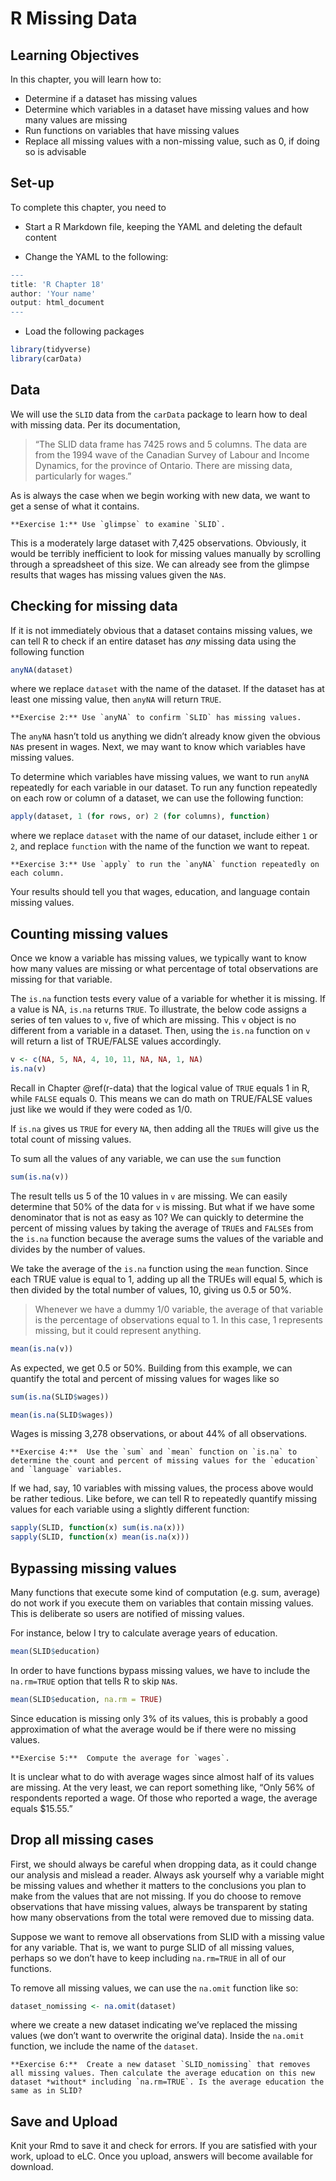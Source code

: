 # R Missing Data

## Learning Objectives

In this chapter, you will learn how to:

- Determine if a dataset has missing values
- Determine which variables in a dataset have missing values and how many values are missing
- Run functions on variables that have missing values
- Replace all missing values with a non-missing value, such as 0, if doing so is advisable

## Set-up

To complete this chapter, you need to

- Start a R Markdown file, keeping the YAML and deleting the default content

- Change the YAML to the following:

```r
---
title: 'R Chapter 18'
author: 'Your name'
output: html_document
---
```

- Load the following packages

```r
library(tidyverse)
library(carData)
```

## Data

We will use the `SLID` data from the `carData` package to learn how to deal with missing data. Per its documentation,

> "The SLID data frame has 7425 rows and 5 columns. The data are from the 1994 wave of the Canadian Survey of Labour and Income Dynamics, for the province of Ontario. There are missing data, particularly for wages."

As is always the case when we begin working with new data, we want to get a sense of what it contains.

```block
**Exercise 1:** Use `glimpse` to examine `SLID`.
```

This is a moderately large dataset with 7,425 observations. Obviously, it would be terribly inefficient to look for missing values manually by scrolling through a spreadsheet of this size. We can already see from the glimpse results that wages has missing values given the `NA`s.

## Checking for missing data

If it is not immediately obvious that a dataset contains missing values, we can tell R to check if an entire dataset has *any* missing data using the following function

```r
anyNA(dataset)
```

where we replace `dataset` with the name of the dataset. If the dataset has at least one missing value, then `anyNA` will return `TRUE`.

```block
**Exercise 2:** Use `anyNA` to confirm `SLID` has missing values.
```

The `anyNA` hasn't told us anything we didn't already know given the obvious `NA`s present in wages. Next, we may want to know which variables have missing values.

To determine which variables have missing values, we want to run `anyNA` repeatedly for each variable in our dataset. To run any function repeatedly on each row or column of a dataset, we can use the following function:

```r
apply(dataset, 1 (for rows, or) 2 (for columns), function)
```

where we replace `dataset` with the name of our dataset, include either `1` or `2`, and replace `function` with the name of the function we want to repeat.

```block
**Exercise 3:** Use `apply` to run the `anyNA` function repeatedly on each column.
```

Your results should tell you that wages, education, and language contain missing values.

## Counting missing values

Once we know a variable has missing values, we typically want to know how many values are missing or what percentage of total observations are missing for that variable.

The `is.na` function tests every value of a variable for whether it is missing. If a value is NA, `is.na` returns `TRUE`. To illustrate, the below code assigns a series of ten values to `v`, five of which are missing. This `v` object is no different from a variable in a dataset. Then, using the `is.na` function on `v` will return a list of TRUE/FALSE values accordingly. 

```r
v <- c(NA, 5, NA, 4, 10, 11, NA, NA, 1, NA)
is.na(v)
```

Recall in Chapter \@ref(r-data) that the logical value of `TRUE` equals 1 in R, while `FALSE` equals 0. This means we can do math on TRUE/FALSE values just like we would if they were coded as 1/0.

If `is.na` gives us `TRUE` for every `NA`, then adding all the `TRUE`s will give us the total count of missing values.

To sum all the values of any variable, we can use the `sum` function

```r
sum(is.na(v))
```

The result tells us 5 of the 10 values in `v` are missing. We can easily determine that 50% of the data for `v` is missing. But what if we have some denominator that is not as easy as 10? We can quickly to determine the percent of missing values by taking the average of `TRUE`s and `FALSE`s from the `is.na` function because the average sums the values of the variable and divides by the number of values.

We take the average of the `is.na` function using the `mean` function. Since each TRUE value is equal to 1, adding up all the TRUEs will equal 5, which is then divided by the total number of values, 10, giving us 0.5 or 50%. 

> Whenever we have a dummy 1/0 variable, the average of that variable is the percentage of observations equal to 1. In this case, 1 represents missing, but it could represent anything.

```r
mean(is.na(v))
```

As expected, we get 0.5 or 50%. Building from this example, we can quantify the total and percent of missing values for wages like so

```r
sum(is.na(SLID$wages))
```
```r
mean(is.na(SLID$wages))
```

Wages is missing 3,278 observations, or about 44% of all observations.

```block
**Exercise 4:**  Use the `sum` and `mean` function on `is.na` to determine the count and percent of missing values for the `education` and `language` variables.
```

If we had, say, 10 variables with missing values, the process above would be rather tedious. Like before, we can tell R to repeatedly quantify missing values for each variable using a slightly different function:

```r
sapply(SLID, function(x) sum(is.na(x)))
sapply(SLID, function(x) mean(is.na(x)))
```

## Bypassing missing values

Many functions that execute some kind of computation (e.g. sum, average) do not work if you execute them on variables that contain missing values. This is deliberate so users are notified of missing values. 

For instance, below I try to calculate average years of education.

```r
mean(SLID$education)
```

In order to have functions bypass missing values, we have to include the `na.rm=TRUE` option that tells R to skip `NA`s.

```r
mean(SLID$education, na.rm = TRUE)
```

Since education is missing only 3% of its values, this is probably a good approximation of what the average would be if there were no missing values.

```block
**Exercise 5:**  Compute the average for `wages`.
```

It is unclear what to do with average wages since almost half of its values are missing. At the very least, we can report something like, "Only 56% of respondents reported a wage. Of those who reported a wage, the average equals $15.55."

## Drop all missing cases

First, we should always be careful when dropping data, as it could change our analysis and mislead a reader. Always ask yourself why a variable might be missing values and whether it matters to the conclusions you plan to make from the values that are not missing. If you do choose to remove observations that have missing values, always be transparent by stating how many observations from the total were removed due to missing data.

Suppose we want to remove all observations from SLID with a missing value for any variable. That is, we want to purge SLID of all missing values, perhaps so we don't have to keep including `na.rm=TRUE` in all of our functions.

To remove all missing values, we can use the `na.omit` function like so:

```r
dataset_nomissing <- na.omit(dataset)
```

where we create a new dataset indicating we've replaced the missing values (we don't want to overwrite the original data). Inside the `na.omit` function, we include the name of the `dataset`.

```block
**Exercise 6:**  Create a new dataset `SLID_nomissing` that removes all missing values. Then calculate the average education on this new dataset *without* including `na.rm=TRUE`. Is the average education the same as in SLID?
```

## Save and Upload

Knit your Rmd to save it and check for errors. If you are satisfied with your work, upload to eLC. Once you upload, answers will become available for download.